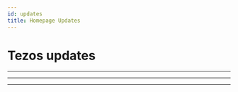 ```yaml
---
id: updates
title: Homepage Updates 
---
```



<!-- Updates imported into the NewsUpdates module from /src/data/updates/updates-<locale>.json, compiled from /src/data/tsv/updates/updates-<locale>.tsv. See README. -->

# Tezos updates

---

<NewsUpdates category="Tezos protocol" translatedTitle="Tezos protocol" img="/img/icons/tezos-protocol.svg"/>

---

<NewsUpdates category="Development" translatedTitle="Development" img="/img/icons/development.svg"/>

---

<NewsUpdates category="Ecosystem" translatedTitle="Ecosystem" img="/img/icons/ecosystem.svg"/>